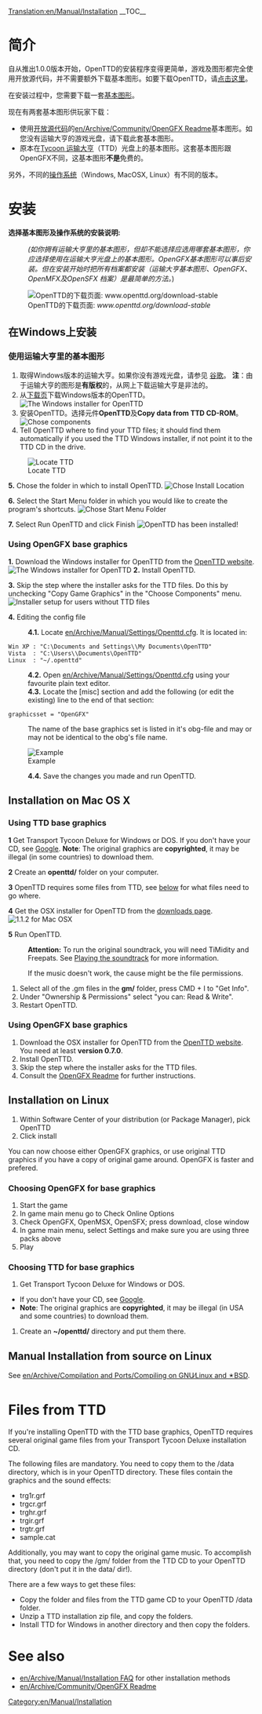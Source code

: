 [[Translation:en/Manual/Installation]]
{{zh/Manual/目录}}
__TOC__
=简介=
自从推出1.0.0版本开始，OpenTTD的安装程序变得更简单，游戏及图形都完全使用开放源代码，并不需要额外下载基本图形。如要下载OpenTTD，请[http://www.openttd.org/download-stable 点击这里]。

在安装过程中，您需要下载一套[[en/Archive/Community/Base graphics|基本图形]]。

现在有两套基本图形供玩家下载：
* 使用[http://zh.wikipedia.org/wiki/开放源代码 开放源代码]的[[en/Archive/Community/OpenGFX Readme]]基本图形。如您没有运输大亨的游戏光盘，请下载此套基本图形。
* 原本在[https://www.wikipedia.org/wiki/Transport Tycoon 运输大亨]（TTD）光盘上的基本图形。这套基本图形跟OpenGFX不同，这基本图形'''不是'''免费的。

另外，不同的[[en/Archive/Compilation and Ports/Operating system|操作系统]]（Windows, MacOSX, Linux）有不同的版本。
= 安装 =
'''选择基本图形及操作系统的安装说明:'''
:<p style="font-size: 90%">''(如你拥有运输大亨里的基本图形，但却不能选择应选用哪套基本图形，你应选择使用在运输大亨光盘上的基本图形。OpenGFX基本图形可以事后安装。但在安装开始时把所有档案都安装（运输大亨基本图形、OpenGFX、 OpenMFX及OpenSFX 档案）是最简单的方法。'')</p>

[[File:en/Manual/Installation 1a.png|frame|center|OpenTTD的下载页面: ''www.openttd.org/download-stable'']]

== 在Windows上安装 ==
===使用运输大亨里的基本图形===
# 取得Windows版本的运输大亨。如果你没有游戏光盘，请参见 [http://www.google.com/search?q=transport+tycoon+deluxe 谷歌]。 '''注'''：由于运输大亨的图形是'''有版权'''的，从网上下载运输大亨是非法的。
# 从[http://www.openttd.org/download-stable 下载页]下载Windows版本的OpenTTD。[[File:en/Manual/Installation 1b.png|frame|center|The Windows installer for OpenTTD]]
# 安装OpenTTD。选择元件'''OpenTTD'''及'''Copy data from TTD CD-ROM'''。[[File:en/Manual/Installation 2.png|frame|center|Chose components]]
# Tell OpenTTD where to find your TTD files; it should find them automatically if you used the TTD Windows installer, if not point it to the TTD CD in the drive.
[[File:en/Manual/Installation 3.png|frame|center|Locate TTD]]

'''5.''' Chose the folder in which to install OpenTTD.
[[File:en/Manual/Installation 4.png|frame|center|Chose Install Location]]

'''6.''' Select the Start Menu folder in which you would like to create the program's shortcuts.
[[File:en/Manual/Installation 5.png|frame|center|Chose Start Menu Folder]]

'''7.''' Select Run OpenTTD and click Finish
[[File:en/Manual/Installation 6.png|frame|center|OpenTTD has been installed!]]

===Using OpenGFX base graphics===
'''1.''' Download the Windows installer for OpenTTD from the [http://www.openttd.org/ OpenTTD website].
[[File:en/Manual/Installation 1b.png|frame|center|The Windows installer for OpenTTD]]
'''2.''' Install OpenTTD.

'''3.''' Skip the step where the installer asks for the TTD files. Do this by unchecking "Copy Game Graphics" in the "Choose Components" menu.
[[File:en/Manual/Installation 2 gfx.png|frame|center|Installer setup for users without TTD files]]

'''4.''' Editing the config file
:'''4.1.''' Locate [[en/Archive/Manual/Settings/Openttd.cfg]]. It is located in:
 Win XP : "C:\Documents and Settings\<username>\My Documents\OpenTTD"
 Vista  : "C:\Users\<username>\Documents\OpenTTD"
 Linux  : "~/.openttd"
:'''4.2.''' Open [[en/Archive/Manual/Settings/Openttd.cfg]] using your favourite plain text editor.
:'''4.3.''' Locate the [misc] section and add the following (or edit the existing) line to the end of that section:
 graphicsset = "OpenGFX"
: The name of the base graphics set is listed in it's obg-file and may or may not be identical to the obg's file name.
[[File:en/Manual/Installation 9 grx manual configuration cfg.png|frame|center|Example]]
:'''4.4.''' Save the changes you made and run OpenTTD.


== Installation on Mac OS X ==
{{en/Note| 1=There were no official binaries for Mac OS X for the 1.0.x branch. However, support has now resumed for the 1.1.x branch, please download the latest '''official''' testing binary (currently 1.1.0 beta5) to make sure any remaining bugs are found}}
===Using TTD base graphics===
'''1''' Get Transport Tycoon Deluxe for Windows or DOS. If you don't have your CD, see [http://www.google.com/search?q=transport+tycoon+deluxe Google]. '''Note''': The original graphics are '''copyrighted''', it may be illegal (in some countries) to download them.

'''2''' Create an '''openttd/''' folder on your computer.

'''3''' OpenTTD requires some files from TTD, see [[#files-from-ttd|below]] for what files need to go where.

'''4''' Get the OSX installer for OpenTTD from the [http://www.openttd.org/download-stable downloads page].
[[File:en/Manual/Installation 1b osx.png|frame|center|1.1.2 for Mac OSX]]

'''5''' Run OpenTTD.


:'''Attention:''' To run the original soundtrack, you will need TiMidity and Freepats. See [[en/Archive/Compilation and Ports/Compiling on GNU∕Linux and 🟉BSD#playing-the-soundtrack|Playing the soundtrack]] for more information.


:If the music doesn't work, the cause might be the file permissions.
#Select all of the .gm files in the '''gm/''' folder, press CMD + I to "Get Info".
#Under "Ownership & Permissions" select "you can: Read & Write".
#Restart OpenTTD.

===Using OpenGFX base graphics===
# Download the OSX installer for OpenTTD from the [http://www.openttd.org/ OpenTTD website]. You need at least '''version 0.7.0'''.
# Install OpenTTD.
# Skip the step where the installer asks for the TTD files.
# Consult the [[en/Archive/Community/OpenGFX Readme#manually-installing-opengfx|OpenGFX Readme]] for further instructions.

== Installation on Linux ==

#Within Software Center of your distribution (or Package Manager), pick OpenTTD
#Click install

You can now choose either OpenGFX graphics, or use original TTD graphics if you have a copy of original game around.
OpenGFX is faster and prefered.

===Choosing OpenGFX for base graphics===
#Start the game
#In game main menu go to Check Online Options
#Check OpenGFX, OpenMSX, OpenSFX; press download, close window
#In game main menu, select Settings and make sure you are using three packs above
#Play

===Choosing TTD for base graphics===
#Get Transport Tycoon Deluxe for Windows or DOS.  
* If you don't have your CD, see [http://www.google.com/search?q=transport+tycoon+deluxe Google]. 
*'''Note''': The original graphics are '''copyrighted''', it may be illegal (in USA and some countries) to download them.
#Create an '''~/openttd/''' directory and put them there.


== Manual Installation from source on Linux ==
See [[en/Archive/Compilation and Ports/Compiling on GNU∕Linux and 🟉BSD]].

= Files from TTD=
If you're installing OpenTTD with the TTD base graphics, OpenTTD requires several original game files from your Transport Tycoon Deluxe installation CD.

The following files are mandatory. You need to copy them to the /data directory, which is in your OpenTTD directory. These files contain the graphics and the sound effects:
* trg1r.grf
* trgcr.grf
* trghr.grf
* trgir.grf
* trgtr.grf
* sample.cat


Additionally, you may want to copy the original game music. To accomplish that, you need to copy the /gm/ folder from the TTD CD to your OpenTTD directory (don't put it in the data/ dir!).


There are a few ways to get these files:
* Copy the folder and files from the TTD game CD to your OpenTTD /data folder.
* Unzip a TTD installation zip file, and copy the folders.
* Install TTD for Windows in another directory and then copy the folders.

= See also=
* [[en/Archive/Manual/Installation FAQ]] for other installation methods
* [[en/Archive/Community/OpenGFX Readme]]

[[Category:en/Manual/Installation]]